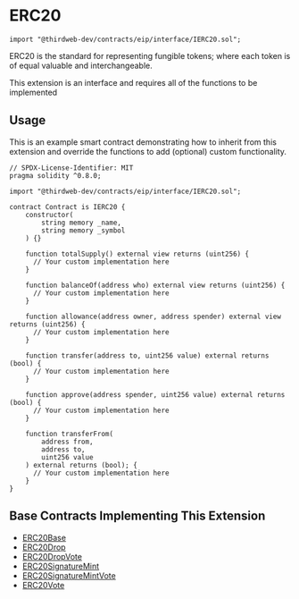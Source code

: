 
# ERC20

```solidity
import "@thirdweb-dev/contracts/eip/interface/IERC20.sol";
```

ERC20 is the standard for representing fungible tokens; where each token is of equal valuable and interchangeable.

<Callout title="info" variant="info">
	This extension is an interface and requires all of the functions to be
	implemented
</Callout>

<br />

<GithubButtonLink href="https://github.com/thirdweb-dev/contracts/blob/main/contracts/eip/interface/IERC20.sol" />

## Usage

This is an example smart contract demonstrating how to inherit from this extension
and override the functions to add (optional) custom functionality.

```solidity
// SPDX-License-Identifier: MIT
pragma solidity ^0.8.0;

import "@thirdweb-dev/contracts/eip/interface/IERC20.sol";

contract Contract is IERC20 {
    constructor(
        string memory _name,
        string memory _symbol
    ) {}

    function totalSupply() external view returns (uint256) {
      // Your custom implementation here
    }

    function balanceOf(address who) external view returns (uint256) {
      // Your custom implementation here
    }

    function allowance(address owner, address spender) external view returns (uint256) {
      // Your custom implementation here
    }

    function transfer(address to, uint256 value) external returns (bool) {
      // Your custom implementation here
    }

    function approve(address spender, uint256 value) external returns (bool) {
      // Your custom implementation here
    }

    function transferFrom(
        address from,
        address to,
        uint256 value
    ) external returns (bool); {
      // Your custom implementation here
    }
}
```

<GithubButtonLink href="https://github.com/thirdweb-dev/contracts/blob/main/contracts/openzeppelin-presets/token/ERC20/ERC20.sol" />

## Base Contracts Implementing This Extension

- [ERC20Base](/contracts/build/base-contracts/erc-20/base)
- [ERC20Drop](/contracts/build/extensions/erc-1155/ERC1155Claimable)
- [ERC20DropVote](/contracts/build/extensions/erc-1155/ERC1155Claimablevote)
- [ERC20SignatureMint](/contracts/build/base-contracts/erc-20/signature-mint)
- [ERC20SignatureMintVote](/contracts/build/base-contracts/erc-20/signature-mintvote)
- [ERC20Vote](/contracts/build/base-contracts/erc-20/base)

